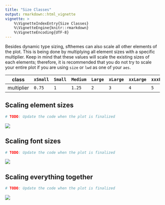 ```yaml
---
title: "Size Classes"
output: rmarkdown::html_vignette
vignette: >
    %\VignetteIndexEntry{Size Classes}
    %\VignetteEngine{knitr::rmarkdown}
    %\VignetteEncoding{UTF-8}
---
```


Besides dynamic type sizing, sfthemes can also scale all other elements of the plot. This is being done by multiplying all element sizes with a specific multiplier. Keep in mind that these values will scale the existing sizes of each elements; therefore, it is recommended that you do not try to scale your entire plot if you are using `size` or `lwd` as one of your `aes`.

| class      | `xSmall` | `Small` | `Medium` | `Large` | `xLarge` | `xxLarge` | `xxxLarge` |
| ---        | ---    | ---   | ---    | ---   | ---    | ---     | ---      |
| multiplier | `0.75`   | `1`     | `1.25`   | `2`    | `3`      | `4`       | `5`        |

## Scaling element sizes

```R
# TODO: Update the code when the plot is finalized
```

<img src="images/size-classes-element-scaling-animation-light-dark.gif"/>

## Scaling font sizes

```R
# TODO: Update the code when the plot is finalized
```

<img src="images/size-classes-font-scaling-animation-light-dark.gif"/>


## Scaling everything together

```R
# TODO: Update the code when the plot is finalized
```

<img src="../reference/figures/front-page-scaling-animation-light-dark.gif"/>